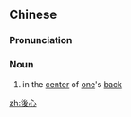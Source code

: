 {{also|后心}}
==Chinese==
{{zh-forms|s=后心}}

===Pronunciation===
{{zh-pron
|m=hòuxīn
|cat=n
}}

===Noun===
{{zh-noun}}

# {{lb|zh|literary}} in the [[center]] of [[one]]'s [[back]]

[[zh:後心]]
